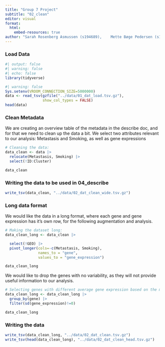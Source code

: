 ```yaml
---
title: "Group 7 Project"
subtitle: "02_clean" 
editor: visual
format:
  html:
    embed-resources: true
author: "Sarah Rosenberg Asmussen (s194689),	Mette Bøge Pedersen (s194679),	Caroline Amalie Bastholm Jensen (s213427), Jaime Noguera Piera (s233773), Yassine Turki (s231735)"
---
```


### Load Data

```r
#| output: false
#| warning: false
#| echo: false
library(tidyverse)
```

```r
#| warning: false
Sys.setenv(VROOM_CONNECTION_SIZE=5000000)
data <- read_tsv(gzfile("../data/01_dat_load.tsv.gz"), 
                 show_col_types = FALSE)
head(data)
```

### Clean Metadata

We are creating an overview table of the metadata in the describe doc, and for that we need to clean up the data a bit. We select two attributes relevant to our analysis: Metastasis and Smoking, as well as gene expressions

```r
# Cleaning the data: 
data_clean <- data |> 
  relocate(Metastasis, Smoking) |>   
  select(!ID:Cluster)

data_clean
```

### Writing the data to be used in 04_describe

```r
write_tsv(data_clean, "../data/02_dat_clean_wide.tsv.gz")
```

### Long data format

We would like the data in a long format, where each gene and gene expression has it's own row, for the following augmentation and analysis.

```r
# Making the dataset long:
data_clean_long <- data_clean |>

  select(!GEO) |> 
  pivot_longer(cols=-c(Metastasis, Smoking),
               names_to = "gene",
               values_to = "gene_expression")   

data_clean_long
```

We would like to drop the genes with no variability, as they will not provide useful information to our analysis.

```r
# Selecting genes with different average gene expression based on the metastatic and non-metastatic cases:
data_clean_long <- data_clean_long |>
  group_by(gene) |>
  filter(sd(gene_expression)!=0)

data_clean_long
```

### Writing the data

```r
write_tsv(data_clean_long, "../data/02_dat_clean.tsv.gz")
write_tsv(head(data_clean_long), "../data/02_dat_clean_head.tsv.gz")
```
